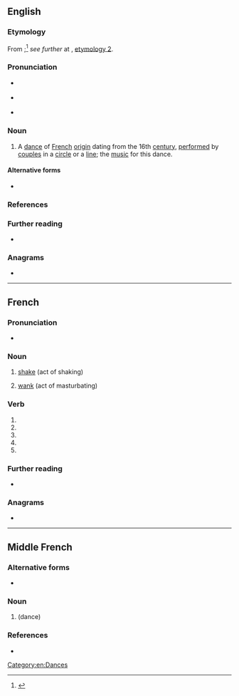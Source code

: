 {{also|branlé}}
==English==

===Etymology===
From {{der|en|fr|branler||to shake}};<ref>{{R:OED Online|entry=†branle|pos=n|id=22695|date=1888}}</ref> ''see further'' at {{m|en|brawl}}, [[brawl#Etymology 2|etymology 2]].

===Pronunciation===
* {{a|RP}} {{IPA|en|/ˈbɹɑːl/|/ˈbɹæn(ə)l/}}
* {{a|GA}} {{IPA|en|/ˈbɹɑl/|/ˈbɹæn(ə)l/}}
* {{hyphenation|en|bra|nle}} {{qualifier|when pronounced as two syllables}}

===Noun===
{{en-noun}}

# A [[dance#Noun|dance]] of [[French#Adjective|French]] [[origin]] dating from the 16th [[century]], [[perform]]ed by [[couple#Noun|couples]] in a [[circle#Noun|circle]] or a [[line#Noun|line]]; the [[music]] for this dance.
#: {{synonyms|en|brangle|bransle|brantle|q3=all obsolete}}

====Alternative forms====
* {{l|en|brawl}}

===References===
<references />

===Further reading===
* {{pedia}}

===Anagrams===
* {{anagrams|en|a=abelnr|brelan}}

[[Category:en:Dances]]

----

==French==

===Pronunciation===
* {{IPA|fr|/bʁɑ̃l/}}

===Noun===
{{fr-noun|m}}

# [[shake]] (act of shaking)
# {{lb|fr|slang}} [[wank]] (act of masturbating)

===Verb===
{{head|fr|verb form}}

# {{inflection of|fr|branler||1|s|pres|indc}}
# {{inflection of|fr|branler||3|s|pres|indc}}
# {{inflection of|fr|branler||1|s|pres|subj}}
# {{inflection of|fr|branler||3|s|pres|subj}}
# {{inflection of|fr|branler||2|s|impr}}

===Further reading===
* {{R:TLFi}}

===Anagrams===
* {{l|fr|brelan}}

----

==Middle French==

===Alternative forms===
* {{l|frm|bransle}}

===Noun===
{{frm-noun|m}}

# {{l|en|branle}} (dance)

===References===
* {{R:Godefroy|supplement=1}}